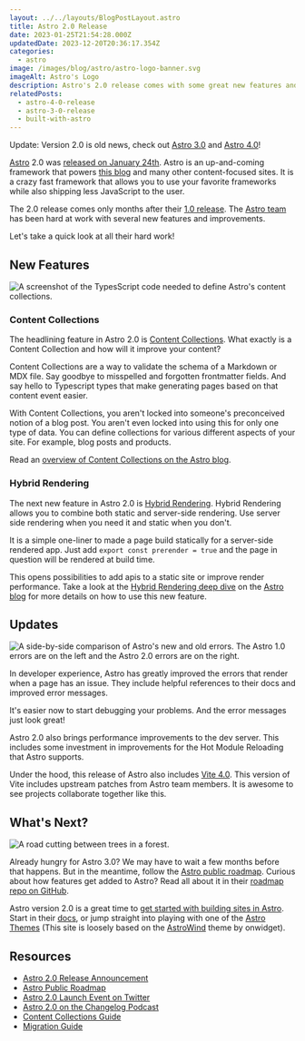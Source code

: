 ```yaml
---
layout: ../../layouts/BlogPostLayout.astro
title: Astro 2.0 Release
date: 2023-01-25T21:54:28.000Z
updatedDate: 2023-12-20T20:36:17.354Z
categories:
  - astro
image: /images/blog/astro/astro-logo-banner.svg
imageAlt: Astro's Logo
description: Astro's 2.0 release comes with some great new features and improvements.
relatedPosts:
  - astro-4-0-release
  - astro-3-0-release
  - built-with-astro
---
```

Update: Version 2.0 is old news, check out [Astro 3.0](../astro-3-0-release/) and [Astro 4.0](../astro-4-0-release/)!

[Astro](../astro/) 2.0 was [released on January 24th](https://astro.build/blog/astro-2/). Astro is an
up-and-coming framework that powers [this blog](/blog/built-with-astro/) and many
other content-focused sites. It is a crazy fast framework that allows you to use
your favorite frameworks while also shipping less JavaScript to the user.

The 2.0 release comes only months after their [1.0 release](/blog/astro-1-0-release/).
The [Astro team](https://astro.build/) has been hard at work with several new features
and improvements.

Let's take a quick look at all their hard work!

<NewsletterForm />

## New Features

![A screenshot of the TypesScript code needed to define Astro's content collections.](/images/blog/astro/astro-2-0-content-collections.webp)

### Content Collections

The headlining feature in Astro 2.0 is [Content Collections](https://docs.astro.build/en/guides/content-collections/).
What exactly is a Content Collection and how will it improve your content?

Content Collections are a way to validate the schema of a Markdown or MDX file.
Say goodbye to misspelled and forgotten frontmatter fields. And say hello to
Typescript types that make generating pages based on that content event easier.

With Content Collections, you aren't locked into someone's preconceived notion
of a blog post. You aren't even locked into using this for only one type of data.
You can define collections for various different aspects of your site. For example,
blog posts and products.

Read an [overview of Content Collections on the Astro blog](https://astro.build/blog/introducing-content-collections/).

<RandomSupport />

### Hybrid Rendering

The next new feature in Astro 2.0 is [Hybrid Rendering](https://astro.build/blog/astro-2/#hybrid-rendering-static-meets-dynamic).
Hybrid Rendering allows you to combine both static and server-side rendering.
Use server side rendering when you need it and static when you don't.

It is a simple one-liner to made a page build statically for a server-side rendered app.
Just add `export const prerender = true` and the page in question will be rendered
at build time.

This opens possibilities to add apis to a static site or improve render performance.
Take a look at the [Hybrid Rendering deep dive](https://astro.build/blog/hybrid-rendering/)
on the [Astro blog](https://astro.build/blog/) for more details on how to use this new feature.

## Updates

![A side-by-side comparison of Astro's new and old errors. The Astro 1.0 errors are on the left and the Astro 2.0 errors are on the right.](/images/blog/astro/astro-2-0-error-comparison.webp)

In developer experience, Astro has greatly improved the errors that render when
a page has an issue. They include helpful references to their docs and improved
error messages.

It's easier now to start debugging your problems. And the error messages just look great!

Astro 2.0 also brings performance improvements to the dev server. This includes
some investment in improvements for the Hot Module Reloading that Astro supports.

Under the hood, this release of Astro also includes [Vite 4.0](https://vitejs.dev/).
This version of Vite includes upstream patches from Astro team members. It is awesome
to see projects collaborate together like this.

## What's Next?

![A road cutting between trees in a forest.](/images/blog/generic/roadmap.webp)

Already hungry for Astro 3.0? We may have to wait a few months before that happens.
But in the meantime, follow the [Astro public roadmap](https://github.com/orgs/withastro/projects/11/views/1). Curious about how features get added to Astro? Read all about it in their
[roadmap repo on GitHub](https://github.com/withastro/roadmap).

Astro version 2.0 is a great time to [get started with building sites in Astro](https://docs.astro.build/en/getting-started/). Start in their [docs](https://docs.astro.build/en/install/auto/),
or jump straight into playing with one of the [Astro Themes](https://astro.build/themes/)
(This site is loosely based on the [AstroWind](https://astro.build/themes/details/astrowind/)
theme by onwidget).

## Resources

- [Astro 2.0 Release Announcement](https://astro.build/blog/astro-2/)
- [Astro Public Roadmap](https://github.com/orgs/withastro/projects/11/views/1)
- [Astro 2.0 Launch Event on Twitter](https://twitter.com/astrodotbuild/status/1617975871872323584)
- [Astro 2.0 on the Changelog Podcast](https://changelog.com/jsparty/260)
- [Content Collections Guide](https://docs.astro.build/en/guides/content-collections/)
- [Migration Guide](https://docs.astro.build/en/guides/upgrade-to/v2/)
